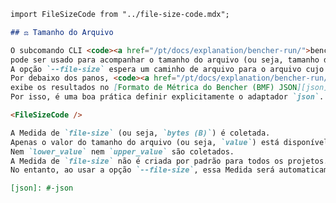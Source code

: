 ```markdown
import FileSizeCode from "../file-size-code.mdx";

## ⚖️ Tamanho do Arquivo

O subcomando CLI <code><a href="/pt/docs/explanation/bencher-run/">bencher run</a></code>
pode ser usado para acompanhar o tamanho do arquivo (ou seja, tamanho do binário) de seus entregáveis com a opção `--file-size`.
A opção `--file-size` espera um caminho de arquivo para o arquivo cujo tamanho será medido.
Por debaixo dos panos, <code><a href="/pt/docs/explanation/bencher-run/">bencher run</a></code>
exibe os resultados no [Formato de Métrica do Bencher (BMF) JSON][json].
Por isso, é uma boa prática definir explicitamente o adaptador `json`.

<FileSizeCode />

A Medida de `file-size` (ou seja, `bytes (B)`) é coletada.
Apenas o valor do tamanho do arquivo (ou seja, `value`) está disponível.
Nem `lower_value` nem `upper_value` são coletados.
A Medida de `file-size` não é criada por padrão para todos os projetos.
No entanto, ao usar a opção `--file-size`, essa Medida será automaticamente criada para o seu Projeto.

[json]: #-json
```